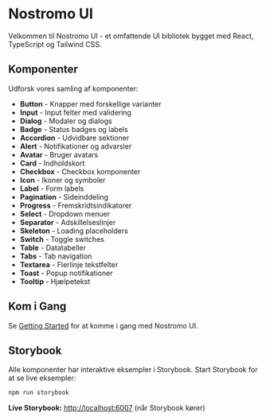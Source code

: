 # Nostromo UI

Velkommen til Nostromo UI - et omfattende UI bibliotek bygget med React, TypeScript og Tailwind CSS.

## Komponenter

Udforsk vores samling af komponenter:

- **Button** - Knapper med forskellige varianter
- **Input** - Input felter med validering
- **Dialog** - Modaler og dialogs
- **Badge** - Status badges og labels
- **Accordion** - Udvidbare sektioner
- **Alert** - Notifikationer og advarsler
- **Avatar** - Bruger avatars
- **Card** - Indholdskort
- **Checkbox** - Checkbox komponenter
- **Icon** - Ikoner og symboler
- **Label** - Form labels
- **Pagination** - Sideinddeling
- **Progress** - Fremskridtsindikatorer
- **Select** - Dropdown menuer
- **Separator** - Adskillelseslinjer
- **Skeleton** - Loading placeholders
- **Switch** - Toggle switches
- **Table** - Datatabeller
- **Tabs** - Tab navigation
- **Textarea** - Flerlinje tekstfelter
- **Toast** - Popup notifikationer
- **Tooltip** - Hjælpetekst

## Kom i Gang

Se [Getting Started](/getting-started) for at komme i gang med Nostromo UI.

## Storybook

Alle komponenter har interaktive eksempler i Storybook. Start Storybook for at se live eksempler:

```bash
npm run storybook
```

**Live Storybook:** [http://localhost:6007](http://localhost:6007) (når Storybook kører)
